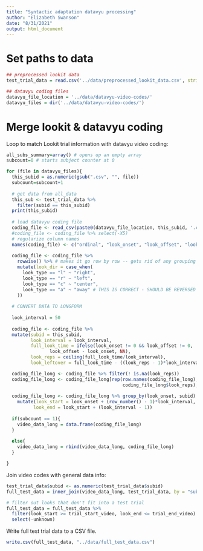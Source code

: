 ```yaml
---
title: "Syntactic adaptation datavyu processing"
author: "Elizabeth Swanson"
date: "8/31/2021"
output: html_document
---
```


# Set paths to data
```r
## preprocessed lookit data
test_trial_data = read.csv('../data/preprocessed_lookit_data.csv', stringsAsFactors = TRUE)

## datavyu coding files
datavyu_file_location = '../data/datavyu-video-codes/'
datavyu_files = dir('../data/datavyu-video-codes/')
```

# Merge lookit &  datavyu coding

Loop to match Lookit trial information with datavyu video coding:
```r
all_subs_summary=array() # opens up an empty array
subcount=0 # starts subject counter at 0

for (file in datavyu_files){
  this_subid = as.numeric(gsub(".csv", "", file))
  subcount=subcount+1
  
  # get data from all_data
  this_sub <- test_trial_data %>%
    filter(subid == this_subid)
  print(this_subid)
  
  # load datavyu coding file
  coding_file <- read_csv(paste0(datavyu_file_location, this_subid, '.csv')) 
  #coding_file <- coding_file %>% select(-X5)
  # regularize column names
  names(coding_file) <- c("ordinal", "look_onset", "look_offset", "look_type", "unknown")
  
  coding_file <- coding_file %>%
    rowwise() %>% # makes it go row by row -- gets rid of any grouping
    mutate(look_dir = case_when(
      look_type == "l" ~ "right",
      look_type == "r" ~ "left",
      look_type == "c" ~ "center",
      look_type == "a" ~ "away" # THIS IS CORRECT - SHOULD BE REVERSED FOR LEFT AND RIGHT. CHILD'S LEFT = SCREEN RIGHT
    ))
  
  # CONVERT DATA TO LONGFORM
  
  look_interval = 50
  
  coding_file <- coding_file %>% 
  mutate(subid = this_subid,
         look_interval = look_interval,
         full_look_time = ifelse(look_onset != 0 && look_offset != 0, 
                look_offset - look_onset, NA),
         look_reps = ceiling(full_look_time/look_interval),
         look_leftover = full_look_time - ((look_reps - 1)*look_interval))

  coding_file_long <- coding_file %>% filter(! is.na(look_reps))
  coding_file_long <- coding_file_long[rep(row.names(coding_file_long),
                                           coding_file_long$look_reps), 1:9]
  
  coding_file_long <- coding_file_long %>% group_by(look_onset, subid) %>%
    mutate(look_start = look_onset + (row_number() - 1)*look_interval,
          look_end = look_start + (look_interval - 1))
  
  if(subcount == 1){
    video_data_long = data.frame(coding_file_long)
  }
  
  else{
    video_data_long = rbind(video_data_long, coding_file_long)
  }

}
```

Join video codes with general data info:
```r
test_trial_data$subid <- as.numeric(test_trial_data$subid)
full_test_data = inner_join(video_data_long, test_trial_data, by = "subid")

# filter out looks that don't fit into a test trial
full_test_data = full_test_data %>% 
  filter(look_start >= trial_start_video, look_end <= trial_end_video) %>%
  select(-unknown)
```

Write full test trial data to a CSV file.
```r
write.csv(full_test_data, "../data/full_test_data.csv")
```
